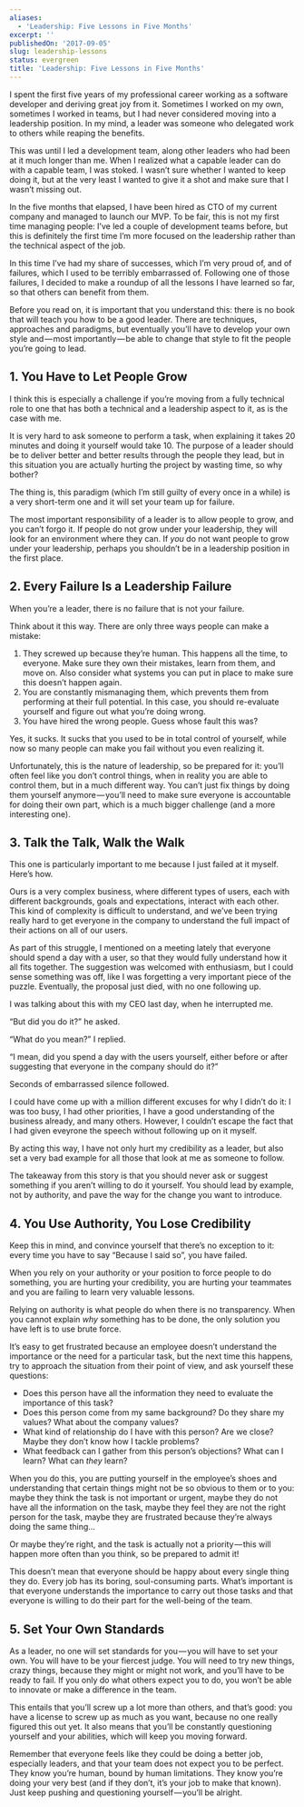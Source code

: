 ```yaml
---
aliases:
  - 'Leadership: Five Lessons in Five Months'
excerpt: ''
publishedOn: '2017-09-05'
slug: leadership-lessons
status: evergreen
title: 'Leadership: Five Lessons in Five Months'
---
```

I spent the first five years of my professional career working as a software developer and deriving great joy from it. Sometimes I worked on my own, sometimes I worked in teams, but I had never considered moving into a leadership position. In my mind, a leader was someone who delegated work to others while reaping the benefits.

This was until I led a development team, along other leaders who had been at it much longer than me. When I realized what a capable leader can do with a capable team, I was stoked. I wasn’t sure whether I wanted to keep doing it, but at the very least I wanted to give it a shot and make sure that I wasn’t missing out.

In the five months that elapsed, I have been hired as CTO of my current company and managed to launch our MVP. To be fair, this is not my first time managing people: I’ve led a couple of development teams before, but this is definitely the first time I’m more focused on the leadership rather than the technical aspect of the job.

In this time I’ve had my share of successes, which I’m very proud of, and of failures, which I used to be terribly embarrassed of. Following one of those failures, I decided to make a roundup of all the lessons I have learned so far, so that others can benefit from them.

Before you read on, it is important that you understand this: there is no book that will teach you how to be a good leader. There are techniques, approaches and paradigms, but eventually you’ll have to develop your own style and — most importantly — be able to change that style to fit the people you’re going to lead.

## 1\. You Have to Let People Grow

I think this is especially a challenge if you’re moving from a fully technical role to one that has both a technical and a leadership aspect to it, as is the case with me.

It is very hard to ask someone to perform a task, when explaining it takes 20 minutes and doing it yourself would take 10. The purpose of a leader should be to deliver better and better results through the people they lead, but in this situation you are actually hurting the project by wasting time, so why bother?

The thing is, this paradigm (which I’m still guilty of every once in a while) is a very short-term one and it will set your team up for failure.

The most important responsibility of a leader is to allow people to grow, and you can’t forgo it. If people do not grow under your leadership, they will look for an environment where they can. If _you_ do not want people to grow under your leadership, perhaps you shouldn’t be in a leadership position in the first place.

## 2\. Every Failure Is a Leadership Failure

When you’re a leader, there is no failure that is not your failure.

Think about it this way. There are only three ways people can make a mistake:

1. They screwed up because they’re human. This happens all the time, to everyone. Make sure they own their mistakes, learn from them, and move on. Also consider what systems you can put in place to make sure this doesn’t happen again.
2. You are constantly mismanaging them, which prevents them from performing at their full potential. In this case, you should re-evaluate yourself and figure out what you’re doing wrong.
3. You have hired the wrong people. Guess whose fault this was?

Yes, it sucks. It sucks that you used to be in total control of yourself, while now so many people can make you fail without you even realizing it.

Unfortunately, this is the nature of leadership, so be prepared for it: you’ll often feel like you don’t control things, when in reality you are able to control them, but in a much different way. You can’t just fix things by doing them yourself anymore — you’ll need to make sure everyone is accountable for doing their own part, which is a much bigger challenge (and a more interesting one).

## 3\. Talk the Talk, Walk the Walk

This one is particularly important to me because I just failed at it myself. Here’s how.

Ours is a very complex business, where different types of users, each with different backgrounds, goals and expectations, interact with each other. This kind of complexity is difficult to understand, and we’ve been trying really hard to get everyone in the company to understand the full impact of their actions on all of our users.

As part of this struggle, I mentioned on a meeting lately that everyone should spend a day with a user, so that they would fully understand how it all fits together. The suggestion was welcomed with enthusiasm, but I could sense something was off, like I was forgetting a very important piece of the puzzle. Eventually, the proposal just died, with no one following up.

I was talking about this with my CEO last day, when he interrupted me.

“But did you do it?” he asked.

“What do you mean?” I replied.

“I mean, did you spend a day with the users yourself, either before or after suggesting that everyone in the company should do it?”

Seconds of embarrassed silence followed.

I could have come up with a million different excuses for why I didn’t do it: I was too busy, I had other priorities, I have a good understanding of the business already, and many others. However, I couldn’t escape the fact that I had given eveyrone the speech without following up on it myself.

By acting this way, I have not only hurt my credibility as a leader, but also set a very bad example for all those that look at me as someone to follow.

The takeaway from this story is that you should never ask or suggest something if you aren’t willing to do it yourself. You should lead by example, not by authority, and pave the way for the change you want to introduce.

## 4\. You Use Authority, You Lose Credibility

Keep this in mind, and convince yourself that there’s no exception to it: every time you have to say “Because I said so”, you have failed.

When you rely on your authority or your position to force people to do something, you are hurting your credibility, you are hurting your teammates and you are failing to learn very valuable lessons.

Relying on authority is what people do when there is no transparency. When you cannot explain _why_ something has to be done, the only solution you have left is to use brute force.

It’s easy to get frustrated because an employee doesn’t understand the importance or the need for a particular task, but the next time this happens, try to approach the situation from their point of view, and ask yourself these questions:

- Does this person have all the information they need to evaluate the importance of this task?
- Does this person come from my same background? Do they share my values? What about the company values?
- What kind of relationship do I have with this person? Are we close? Maybe they don’t know how I tackle problems?
- What feedback can I gather from this person’s objections? What can I learn? What can _they_ learn?

When you do this, you are putting yourself in the employee’s shoes and understanding that certain things might not be so obvious to them or to you: maybe they think the task is not important or urgent, maybe they do not have all the information on the task, maybe they feel they are not the right person for the task, maybe they are frustrated because they’re always doing the same thing…

Or maybe they’re right, and the task is actually not a priority — this will happen more often than you think, so be prepared to admit it!

This doesn’t mean that everyone should be happy about every single thing they do. Every job has its boring, soul-consuming parts. What’s important is that everyone understands the importance to carry out those tasks and that everyone is willing to do their part for the well-being of the team.

## 5\. Set Your Own Standards

As a leader, no one will set standards for you — you will have to set your own. You will have to be your fiercest judge. You will need to try new things, crazy things, because they might or might not work, and you’ll have to be ready to fail. If you only do what others expect you to do, you won’t be able to innovate or make a difference in the team.

This entails that you’ll screw up a lot more than others, and that’s good: you have a license to screw up as much as you want, because no one really figured this out yet. It also means that you’ll be constantly questioning yourself and your abilities, which will keep you moving forward.

Remember that everyone feels like they could be doing a better job, especially leaders, and that your team does not expect you to be perfect. They know you’re human, bound by human limitations. They know you’re doing your very best (and if they don’t, it’s your job to make that known). Just keep pushing and questioning yourself — you’ll be alright.
